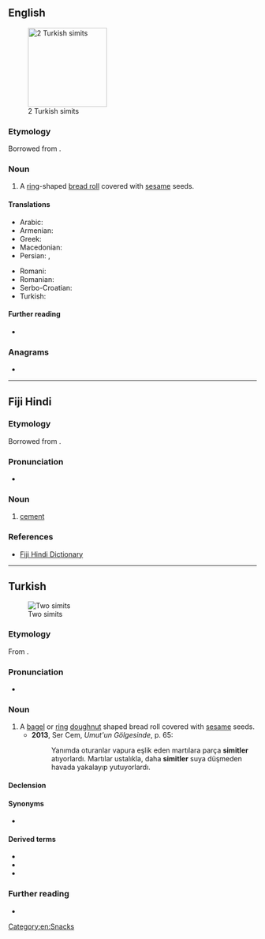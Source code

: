 {{also|simít}}
==English==
[[Image:Simit-2x.JPG|thumb|160px|2 Turkish simits]]

===Etymology===
Borrowed from {{bor|en|tr|simit}}.

===Noun===
{{en-noun}}

# A [[ring]]-shaped [[bread roll]] covered with [[sesame]] seeds.

====Translations====
{{trans-top|ring-shaped bread roll}}
* Arabic: {{t-needed|ar}}
* Armenian: {{t+|hy|բոկեղ}}
* Greek: {{t+|el|κουλούρι}}
* Macedonian: {{t|mk|ѓеврек}}
* Persian: {{t|fa|سمد|tr=semed}}, {{t|fa|سمید|tr=semid}}
{{trans-mid}}
* Romani: {{t|rom|bokoli}}
* Romanian: {{t+|ro|covrig|m}}
* Serbo-Croatian: {{t|sh|ђеврек|m|tr=đevrek}}
* Turkish: {{t+|tr|simit}}
{{trans-bottom}}

====Further reading====
* {{pedialite|Simit}}

===Anagrams===
* {{anagrams|en|mitis}}

[[Category:en:Snacks]]

----

==Fiji Hindi==

===Etymology===
Borrowed from {{bor|hif|en|cement}}.

===Pronunciation===
* {{IPA|/sɪmɪt/|lang=hif}}

===Noun===
{{head|hif|noun}}

# [[cement]]

===References===
* [http://web.archive.org/20080308065956/www.geocities.com/fijihindi/FijiHindiEnglishDict.htm#s Fiji Hindi Dictionary]

----

==Turkish==
{{was fwotd|2017|April|9|lang=tr}}
[[Image:Simit-2x.JPG|thumb|Two simits]]

===Etymology===
From {{der|tr|ar|سميد|tr=samīd|t=white bread or fine flour}}.

===Pronunciation===
* {{IPA|/siˈmit/|lang=tr}}

===Noun===
{{tr-noun|simidi|ler}}

# A [[bagel]] or [[ring]] [[doughnut]] shaped bread roll covered with [[sesame]] seeds.
#* '''2013''', Ser Cem, ''Umut'un Gölgesinde'', p. 65:
#*: Yanımda oturanlar vapura eşlik eden martılara parça '''simitler''' atıyorlardı. Martılar ustalıkla, daha '''simitler''' suya düşmeden havada yakalayıp yutuyorlardı.

====Declension====
{{tr-infl-noun-c|i|poss=1|stem=simid}}

====Synonyms====
* {{l|tr|gevrek}} {{q|İzmir}}

====Derived terms====
* {{l|tr|kandil simidi}}
* {{l|tr|simitçi}}
* {{l|tr|simitçilik}}

===Further reading===
* {{pedia|lang=tr}}

{{topics|tr|Breads}}